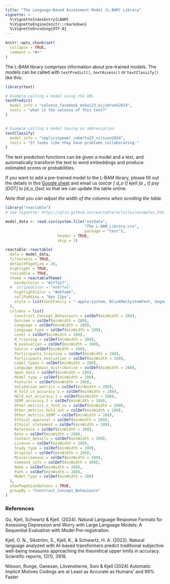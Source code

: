 ```yaml
---
title: "The Language-Based Assessment Model (L-BAM) Library"
vignette: >
  %\VignetteIndexEntry{LBAM}
  %\VignetteEngine{knitr::rmarkdown}
  %\VignetteEncoding{UTF-8}
---
```


```r
knitr::opts_chunk$set(
  collapse = TRUE,
  comment = "#>"
)
```


The L-BAM library comprises information about pre-trained models. The models can be called with `textPredict()`, `textAssess()` or `textClassify()` like this:

```r
library(text)

# Example calling a model using the URL
textPredict(
  model_info = "valence_facebook_mxbai23_eijsbroek2024",
  texts = "what is the valence of this text?"
)


# Example calling a model having an abbreviation
textClassify(
  model_info = "implicitpower_roberta23_nilsson2024",
  texts = "It looks like they have problems collaborating."
)
```

The text prediction functions can be given a model and a text, and automatically transform the text to word embeddings and produce estimated scores or probabilities.

If you want to add a pre-trained model to the L-BAM library, please fill out the details in this [Google sheet](https://docs.google.com/spreadsheets/d/1K16JdK7zOmuRktqgaYs5sgaHnkUVwB9v6ERxZdd9iW8/edit#gid=0) and email us (*oscar [ d_o t] kjell [a _ t] psy [DOT] lu [d_o_t]se*) so that we can update the table online.

*Note that you can adjust the width of the columns when scrolling the table.*

```r
library("reactable")
# see vignette: https://glin.github.io/reactable/articles/examples.html#custom-rendering

model_data <- read.csv(system.file("extdata",
                                   "The_L-BAM_Library.csv",
                                   package = "text"),
                       header = TRUE, 
                       skip = 3)

reactable::reactable(
  data = model_data,
  filterable = TRUE,
  defaultPageSize = 20,
  highlight = TRUE, 
  resizable = TRUE,
  theme = reactableTheme(
    borderColor = "#1f7a1f",
  #  stripedColor = "#e6ffe6",
    highlightColor = "#ebfaeb",
    cellPadding = "8px 12px",
    style = list(fontFamily = "-apple-system, BlinkMacSystemFont, Segoe UI, Helvetica, Arial, sans-serif")
  ),
  columns = list(
    Construct_Concept_Behaviours = colDef(minWidth = 280),
    Outcome = colDef(minWidth = 280),
    Language = colDef(minWidth = 280),
    Language_type = colDef(minWidth = 280),
    Level = colDef(minWidth = 280),
    N_training = colDef(minWidth = 280),
    N_evaluation = colDef(minWidth = 280),
    Source = colDef(minWidth = 280),
    Participants_training = colDef(minWidth = 280),
    Participants_evaluation = colDef(minWidth = 280),
    Label_types = colDef(minWidth = 280),
    Language_domain_distribution = colDef(minWidth = 280),
    Open_data = colDef(minWidth = 280),
    Model_type = colDef(minWidth = 280),
    Features = colDef(minWidth = 280),
    Validation_metric1 = colDef(minWidth = 280),
    N_fold_cv_accuracy.1 = colDef(minWidth = 280),
    Held_out_accuracy.1 = colDef(minWidth = 280),
    SEMP_accuracy.1 = colDef(minWidth = 280),
    Other_metrics_n_fold_cv = colDef(minWidth = 280),
    Other_metrics_held_out = colDef(minWidth = 280),
    Other_metrics_SEMP = colDef(minWidth = 280),
    Ethical_approval = colDef(minWidth = 280),
    Ethical_statement = colDef(minWidth = 280),
    Reference = colDef(minWidth = 280),
    Date = colDef(minWidth = 280),
    Contact_details = colDef(minWidth = 280),
    License = colDef(minWidth = 280),
    Study_type = colDef(minWidth = 280),
    Original = colDef(minWidth = 280),
    Miscellaneous = colDef(minWidth = 280),
    Command_info = colDef(minWidth = 800),
    Name = colDef(minWidth = 280),
    Path = colDef(minWidth = 280),
    Model_Type = colDef(minWidth = 280)
  ), 
  showPageSizeOptions = TRUE,
  groupBy = "Construct_Concept_Behaviours"
)
```


### References

Gu, Kjell, Schwartz & Kjell. (2024). Natural Language Response Formats for Assessing Depression and Worry with Large Language Models: A Sequential Evaluation with Model Pre-registration.

Kjell, O. N., Sikström, S., Kjell, K., & Schwartz, H. A. (2022). Natural language analyzed with AI-based transformers predict traditional subjective well-being measures approaching the theoretical upper limits in accuracy. Scientific reports, 12(1), 3918.

Nilsson, Runge, Ganesan, Lövenstierne, Soni & Kjell (2024) Automatic Implicit Motives Codings are at Least as Accurate as Humans’ and 99% Faster
